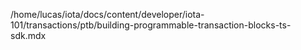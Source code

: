 /home/lucas/iota/docs/content/developer/iota-101/transactions/ptb/building-programmable-transaction-blocks-ts-sdk.mdx